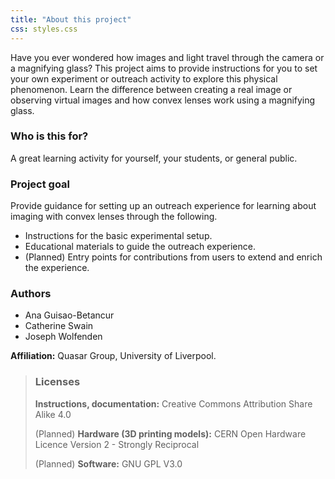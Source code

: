 ```yaml
---
title: "About this project"
css: styles.css
---
```


Have you ever wondered how images and light travel through the camera or a magnifying glass? This project aims to provide instructions for you to set your own experiment or outreach activity to explore this physical phenomenon. Learn the difference between creating a real image or observing virtual images and how convex lenses work using a magnifying glass. 

### Who is this for?

A great learning activity for yourself, your students, or general public.


### Project goal
Provide guidance for setting up an outreach experience for learning about imaging with convex lenses through the following.

* Instructions for the basic experimental setup.
* Educational materials to guide the outreach experience.
* (Planned) Entry points for contributions from users to extend and enrich the experience.


### Authors

* Ana Guisao-Betancur
* Catherine Swain
* Joseph Wolfenden


**Affiliation:** Quasar Group, University of Liverpool.

> ### Licenses
>
> **Instructions, documentation:** Creative Commons Attribution Share Alike 4.0
>
> (Planned) **Hardware (3D printing models):** CERN Open Hardware Licence Version 2 - Strongly Reciprocal
>
> (Planned) **Software:** GNU GPL V3.0

 
  

